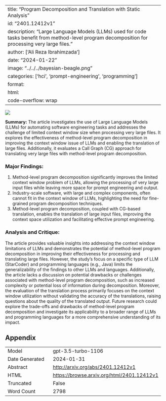 
---
title: "Program Decomposition and Translation with Static Analysis"
id: "2401.12412v1"
description: "Large Language Models (LLMs) used for code tasks benefit from method-level program decomposition for processing very large files."
author: ['Ali Reza Ibrahimzada']
date: "2024-01-22"
image: "../../../bayesian-beagle.png"
categories: ['hci', 'prompt-engineering', 'programming']
format:
  html:
    code-overflow: wrap
---

![](None)

**Summary:**
The article investigates the use of Large Language Models (LLMs) for automating software engineering tasks and addresses the challenge of limited context window size when processing very large files. It explores the effectiveness of method-level program decomposition in improving the context window issue of LLMs and enabling the translation of large files. Additionally, it evaluates a Call Graph (CG) approach for translating very large files with method-level program decomposition.

### Major Findings:
1. Method-level program decomposition significantly improves the limited context window problem of LLMs, allowing the processing of very large input files while leaving more space for prompt engineering and output.
2. Industry-scale software, with large and complex components, often cannot fit in the context window of LLMs, highlighting the need for fine-grained program decomposition techniques.
3. Method-level program decomposition, coupled with CG-based translation, enables the translation of large input files, improving the context space utilization and facilitating effective prompt engineering.

### Analysis and Critique:
The article provides valuable insights into addressing the context window limitations of LLMs and demonstrates the potential of method-level program decomposition in improving their effectiveness for processing and translating large files. However, the study's focus on a specific type of LLM (StarCoder) and programming languages (e.g., Java) limits the generalizability of the findings to other LLMs and languages. Additionally, the article lacks a discussion on potential drawbacks or challenges associated with method-level program decomposition, such as increased complexity or potential loss of information during decomposition. Moreover, the evaluation of the translation process primarily focuses on the context window utilization without validating the accuracy of the translations, raising questions about the quality of the translated output. Future research could explore the trade-offs and drawbacks of method-level program decomposition and investigate its applicability to a broader range of LLMs and programming languages for a more comprehensive understanding of its impact.

## Appendix

|          |          |
|----------|----------|
| Model     | gpt-3.5-turbo-1106       |
| Date Generated     | 2024-01-31       |
| Abstract | [http://arxiv.org/abs/2401.12412v1](http://arxiv.org/abs/2401.12412v1)        |
| HTML     | [https://browse.arxiv.org/html/2401.12412v1](https://browse.arxiv.org/html/2401.12412v1)       |
| Truncated       | False       |
| Word Count       | 2798       |